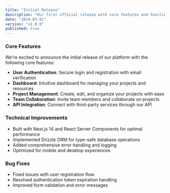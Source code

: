 ```yaml
---
title: "Initial Release"
description: "Our first official release with core features and functionality"
date: "2024-03-01"
version: "v1.0.0"
published: true
---
```


### Core Features

We're excited to announce the initial release of our platform with the following core features:

- **User Authentication**: Secure login and registration with email verification
- **Dashboard**: Intuitive dashboard for managing your projects and resources
- **Project Management**: Create, edit, and organize your projects with ease
- **Team Collaboration**: Invite team members and collaborate on projects
- **API Integration**: Connect with third-party services through our API

### Technical Improvements

- Built with Next.js 14 and React Server Components for optimal performance
- Implemented Drizzle ORM for type-safe database operations
- Added comprehensive error handling and logging
- Optimized for mobile and desktop experiences

### Bug Fixes

- Fixed issues with user registration flow
- Resolved authentication token expiration handling
- Improved form validation and error messages
